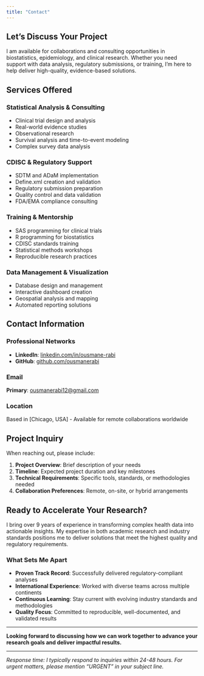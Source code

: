```yaml
---
title: "Contact"
---
```


## Let's Discuss Your Project

I am available for collaborations and consulting opportunities in biostatistics, epidemiology, and clinical research. Whether you need support with data analysis, regulatory submissions, or training, I'm here to help deliver high-quality, evidence-based solutions.

## Services Offered

### Statistical Analysis & Consulting
- Clinical trial design and analysis
- Real-world evidence studies
- Observational research
- Survival analysis and time-to-event modeling
- Complex survey data analysis

### CDISC & Regulatory Support
- SDTM and ADaM implementation
- Define.xml creation and validation
- Regulatory submission preparation
- Quality control and data validation
- FDA/EMA compliance consulting

### Training & Mentorship
- SAS programming for clinical trials
- R programming for biostatistics
- CDISC standards training
- Statistical methods workshops
- Reproducible research practices

### Data Management & Visualization
- Database design and management
- Interactive dashboard creation
- Geospatial analysis and mapping
- Automated reporting solutions

## Contact Information

### Professional Networks
- **LinkedIn**: [linkedin.com/in/ousmane-rabi](https://linkedin.com/in/ousmane-rabi)
- **GitHub**: [github.com/ousmanerabi](https://github.com/ousmanerabi)

### Email
**Primary**: [ousmanerabi12@gmail.com](mailto:your.email@domain.com)

### Location
Based in [Chicago, USA] - Available for remote collaborations worldwide

## Project Inquiry

When reaching out, please include:

1. **Project Overview**: Brief description of your needs
2. **Timeline**: Expected project duration and key milestones
3. **Technical Requirements**: Specific tools, standards, or methodologies needed
4. **Collaboration Preferences**: Remote, on-site, or hybrid arrangements

## Ready to Accelerate Your Research?

I bring over 9 years of experience in transforming complex health data into actionable insights. My expertise in both academic research and industry standards positions me to deliver solutions that meet the highest quality and regulatory requirements.

### What Sets Me Apart

- **Proven Track Record**: Successfully delivered regulatory-compliant analyses
- **International Experience**: Worked with diverse teams across multiple continents
- **Continuous Learning**: Stay current with evolving industry standards and methodologies
- **Quality Focus**: Committed to reproducible, well-documented, and validated results


---

**Looking forward to discussing how we can work together to advance your research goals and deliver impactful results.**

---

*Response time: I typically respond to inquiries within 24-48 hours. For urgent matters, please mention "URGENT" in your subject line.*